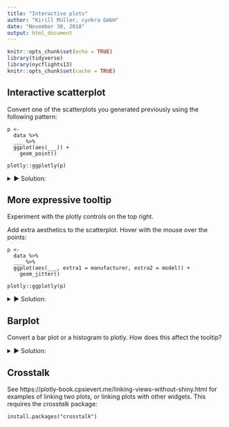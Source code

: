 ```yaml
---
title: "Interactive plots"
author: "Kirill Müller, cynkra GmbH"
date: "November 30, 2018"
output: html_document
---
```


```r
knitr::opts_chunk$set(echo = TRUE)
library(tidyverse)
library(nycflights13)
knitr::opts_chunk$set(cache = TRUE)
```

## Interactive scatterplot

Convert one of the scatterplots you generated previously using the following pattern:

```
p <-
  data %>% 
  ___ %>%
  ggplot(aes(___)) +
    geom_point()
  
plotly::ggplotly(p)
```

<details>
<summary>&#x25BA; Solution:</summary>
```r
p <-
  mpg %>% 
  ggplot(aes(x = displ, y = hwy, color = drv)) +
    geom_point()

plotly::ggplotly(p)

p2 <-
  mpg %>% 
  ggplot(aes(x = displ, y = hwy, color = drv)) +
    geom_jitter() +
    geom_smooth()

plotly::ggplotly(p2)
```
</details>

## More expressive tooltip

Experiment with the plotly controls on the top right.

Add extra aesthetics to the scatterplot. Hover with the mouse over the points:

```
p <-
  data %>% 
  ___ %>%
  ggplot(aes(___, extra1 = manufacturer, extra2 = model)) +
    geom_jitter()
  
plotly::ggplotly(p)
```

<details>
<summary>&#x25BA; Solution:</summary>
```r
p <-
  mpg %>% 
  ggplot(aes(x = displ, y = hwy, extra1 = manufacturer, extra2 = model)) +
    geom_jitter()

plotly::ggplotly(p)
```
</details>

## Barplot

Convert a bar plot or a histogram to plotly. How does this affect the tooltip?

<details>
<summary>&#x25BA; Solution:</summary>
```r
p <-
  mpg %>% 
  ggplot(aes(x = drv)) +
    geom_bar()

plotly::ggplotly(p)
```
</details>

## Crosstalk

See https://plotly-book.cpsievert.me/linking-views-without-shiny.html for examples of linking two plots, or linking plots with other widgets. This requires the _crosstalk_ package:

```
install.packages("crosstalk")
```
